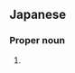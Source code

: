 ==Japanese==
{{ja-kanjitab|そ|が|yomi=o}}

===Proper noun===
{{ja-pos|そが|proper}}

# {{surname|lang=ja|sort=そが}}
